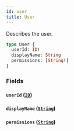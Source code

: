 ```yaml
---
id: user
title: User
---
```



Describes the user.


```graphql
type User {
  userId: ID!
  displayName: String
  permissions: [String!]
}
```


### Fields

#### `userId` ([`ID`](/docs/apis-clients/tasklist-api/scalars/id))




#### `displayName` ([`String`](/docs/apis-clients/tasklist-api/scalars/string))




#### `permissions` ([`String`](/docs/apis-clients/tasklist-api/scalars/string))






